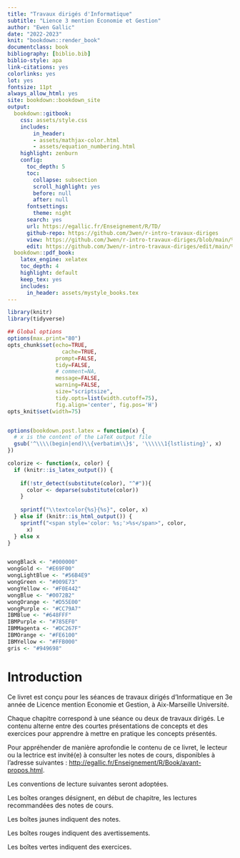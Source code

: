 ```yaml
---
title: "Travaux dirigés d'Informatique"
subtitle: "Lience 3 mention Economie et Gestion"
author: "Ewen Gallic"
date: "2022-2023"
knit: "bookdown::render_book"
documentclass: book
bibliography: [biblio.bib]
biblio-style: apa
link-citations: yes
colorlinks: yes
lot: yes
fontsize: 11pt
always_allow_html: yes
site: bookdown::bookdown_site
output:
  bookdown::gitbook:
    css: assets/style.css
    includes:
        in_header: 
        - assets/mathjax-color.html
        - assets/equation_numbering.html
    highlight: zenburn
    config:
      toc_depth: 5
      toc:
        collapse: subsection
        scroll_highlight: yes
        before: null
        after: null
      fontsettings:
        theme: night
      search: yes
      url: https://egallic.fr/Enseignement/R/TD/
      github-repo: https://github.com/3wen/r-intro-travaux-diriges
      view: https://github.com/3wen/r-intro-travaux-diriges/blob/main/%s
      edit: https://github.com/3wen/r-intro-travaux-diriges/edit/main/%s
  bookdown::pdf_book:
    latex_engine: xelatex
    toc_depth: 4
    highlight: default
    keep_tex: yes
    includes:
      in_header: assets/mystyle_books.tex
---
```


```r

library(knitr)
library(tidyverse)

## Global options
options(max.print="80")
opts_chunk$set(echo=TRUE,
	             cache=TRUE,
               prompt=FALSE,
               tidy=FALSE,
               # comment=NA,
               message=FALSE,
               warning=FALSE,
               size="scriptsize",
               tidy.opts=list(width.cutoff=75),
               fig.align='center', fig.pos='H')
opts_knit$set(width=75)


options(bookdown.post.latex = function(x) {
  # x is the content of the LaTeX output file
  gsub('^\\\\(begin|end)\\{verbatim\\}$', '\\\\\\1{lstlisting}', x)
})

colorize <- function(x, color) {
  if (knitr::is_latex_output()) {
    
    if(!str_detect(substitute(color), "^#")){
      color <- deparse(substitute(color))
    }
    
    sprintf("\\textcolor{%s}{%s}", color, x)
  } else if (knitr::is_html_output()) {
    sprintf("<span style='color: %s;'>%s</span>", color,
      x)
  } else x
}


wongBlack <- "#000000"
wongGold <- "#E69F00"
wongLightBlue <- "#56B4E9"
wongGreen <- "#009E73"
wongYellow <- "#F0E442"
wongBlue <- "#0072B2"
wongOrange <- "#D55E00"
wongPurple <- "#CC79A7"
IBMBlue <- "#648FFF"
IBMPurple <- "#785EF0"
IBMMagenta <- "#DC267F"
IBMOrange <- "#FE6100"
IBMYellow <- "#FFB000"
gris <- "#949698"

```


# Introduction {-}

Ce livret est conçu pour les séances de travaux dirigés d'Informatique en 3e année de Licence mention Economie et Gestion, à Aix-Marseille Université.

Chaque chapitre correspond à une séance ou deux de travaux dirigés. Le contenu alterne entre des courtes présentations de concepts et des exercices pour apprendre à mettre en pratique les concepts présentés.

Pour appréhender de manière aprofondie le contenu de ce livret, le lecteur ou la lectrice est invité(e) à consulter les notes de cours, disponibles à l'adresse suivantes : <http://egallic.fr/Enseignement/R/Book/avant-propos.html>.


Les conventions de lecture suivantes seront adoptées.

::::{.orangebox data-latex=""}

Les boîtes oranges désignent, en début de chapitre, les lectures recommandées des notes de cours.

:::

::::{.notebox data-latex=""}

Les boîtes jaunes indiquent des notes.

:::


::::{.redbox data-latex=""}

Les boîtes rouges indiquent des avertissements.

:::

::::{.greenbox data-latex=""}

Les boîtes vertes indiquent des exercices.

:::

